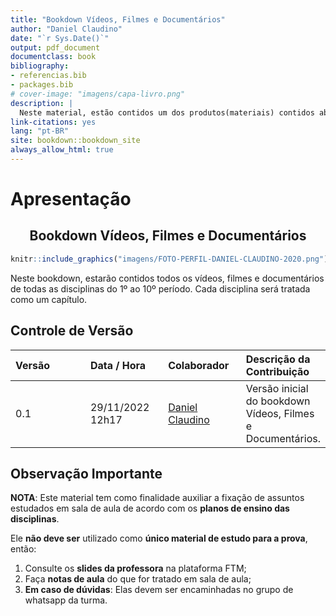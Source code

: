 ```yaml
--- 
title: "Bookdown Vídeos, Filmes e Documentários"
author: "Daniel Claudino"
date: "`r Sys.Date()`"
output: pdf_document
documentclass: book
bibliography:
- referencias.bib
- packages.bib
# cover-image: "imagens/capa-livro.png"
description: |
  Neste material, estão contidos um dos produtos(materiais) contidos abaixo.
link-citations: yes
lang: "pt-BR"
site: bookdown::bookdown_site
always_allow_html: true
---
```


# Apresentação

<center><h2>Bookdown Vídeos, Filmes e Documentários</h2></center>

```r
knitr::include_graphics("imagens/FOTO-PERFIL-DANIEL-CLAUDINO-2020.png")
```

Neste bookdown, estarão contidos todos os vídeos, filmes e documentários de todas as disciplinas do 1º ao 10º período. Cada disciplina será tratada como um capítulo.
  
## Controle de Versão

|Versão| Data / Hora | Colaborador | Descrição da Contribuição
|:--|:--|:--|:--|
| 0.1 | 29/11/2022 12h17 | [Daniel Claudino](https://wa.me/5583988853815) | Versão inicial do bookdown Vídeos, Filmes e Documentários.|


## Observação Importante

**<amarelo>NOTA</amarelo>**: Este material tem como finalidade auxiliar a fixação de assuntos estudados em sala de aula de acordo com os </amarelo>**planos de ensino das disciplinas**</amarelo>.

Ele <amarelo>**não deve ser**</amarelo> utilizado como <amarelo>**único material de estudo para a prova**</amarelo>, então:

1. Consulte os **slides da professora** na plataforma FTM;  
2. Faça **notas de aula** do que for tratado em sala de aula;  
3. **Em caso de dúvidas**: <amarelo>Elas devem ser encaminhadas no grupo de whatsapp da turma.</amarelo>